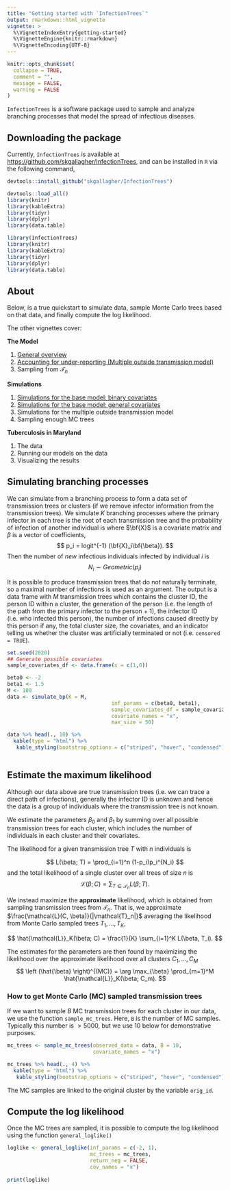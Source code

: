 ```yaml
---
title: "Getting started with `InfectionTrees`"
output: rmarkdown::html_vignette
vignette: >
  %\VignetteIndexEntry{getting-started}
  %\VignetteEngine{knitr::rmarkdown}
  %\VignetteEncoding{UTF-8}
---
```


```r
knitr::opts_chunk$set(
  collapse = TRUE,
  comment = "",
  message = FALSE,
  warning = FALSE
)
```

`InfectionTrees` is a software package used to sample and analyze branching processes that model the spread of infectious diseases.


## Downloading the package

Currently, `InfectionTrees` is available at [https://github.com/skgallagher/InfectionTrees](https://github.com/skgallagher/InfectionTrees), and can be installed in `R` via the following command,

```r
devtools::install_github("skgallagher/InfectionTrees")

```

```r
devtools::load_all()
library(knitr)
library(kableExtra)
library(tidyr)
library(dplyr)
library(data.table)
```


```r
library(InfectionTrees)
library(knitr)
library(kableExtra)
library(tidyr)
library(dplyr)
library(data.table)
```

## About

Below, is a true quickstart to simulate data, sample Monte Carlo trees based on that data, and finally compute the log likelihood.

The other vignettes cover:

**The Model**

1. [General overview](not-built-vignettes/model-overview.html)
2. [Accounting for under-reporting (Multiple outside transmission model)](not-built-vignettes/multiple-outside-transmissions-model.html)
3. Sampling from $\mathcal{T}_n$


**Simulations**

1. [Simulations for the base model: binary covariates](not-built-vignettes/base-binary-simulations.html)
2. [Simulations for the base model: general covariates](not-built-vignettes/base-general-simulations.html)
2. Simulations for the multiple outside transmission model
3. Sampling enough MC trees

**Tuberculosis in Maryland**

1. The data
2. Running our models on the data
3. Visualizing the results

## Simulating branching processes

We can simulate from a branching process to form a data set of transmission trees or clusters (if we remove infector information from the transmission trees).  We simulate $K$ branching processes where the primary infector in each tree is the root of each transmission tree and the probability of infection of another individual is where $\bf{X}$ is a covariate matrix and $\beta$ is a vector of coefficients,
$$
p_i = logit^{-1} (\bf{X}_i\bf{\beta}).
$$
Then the number of *new* infectious individuals infected by individual $i$ is
$$
N_i \sim Geometric(p_i)
$$

It is possible to produce transmission trees that do not naturally terminate, so a maximal number of infections is used as an argument.  The output is a data frame with $M$ transmission trees which contains the cluster ID, the person ID within a cluster, the generation of the person (i.e. the length of the path from the primary infector to the person + 1), the infector ID (i.e. who infected this person), the number of infections caused directly by this person if any, the total cluster size, the covariates, and an indicator telling us whether the cluster was artificially terminated or not (i.e. `censored = TRUE`).


```r
set.seed(2020)
## Generate possible covariates 
sample_covariates_df <- data.frame(x = c(1,0))

beta0 <- -2
beta1 <- 1.5
M <- 100
data <- simulate_bp(K = M,
                                  inf_params = c(beta0, beta1),
                                  sample_covariates_df = sample_covariates_df,
                                  covariate_names = "x",
                                  max_size = 50)

data %>% head(., 10) %>%
  kable(type = "html") %>%
   kable_styling(bootstrap_options = c("striped", "hover", "condensed"))
  
```

## Estimate the maximum likelihood

Although our data above are true transmission trees (i.e. we can trace a direct path of infections), generally the infector ID is unknown and hence the data is a group of individuals where the transmission tree is not known.

We estimate the parameters $\beta_0$ and $\beta_1$ by summing over all possible transmission trees for each cluster, which includes the number of individuals in each cluster and their covariates.

The likelihood for a given transmission tree $T$ with $n$ individuals is

$$
L(\beta; T) = \prod_{i=1}^n (1-p_i)p_i^{N_i}
$$
and the total likelihood of a single cluster over all trees of size $n$ is
$$
\mathcal{L}( \beta; C) = \sum_{T \in \mathcal{T}_n} L(\beta;T).
$$

We instead maximize the **approximate** likelihood, which is obtained from sampling transmission trees from $\mathcal{T}_n$.  That is, we approximate $\frac{\mathcal{L}(C, \beta)}{|\mathcal{T}_n|}$ averaging the likelihood from Monte Carlo sampled trees $T_1, \dots, T_K$,

$$
\hat{\mathcal{L}}_K(\beta; C) = \frac{1}{K} \sum_{i=1}^K L(\beta, T_i).
$$

The estimates for the parameters are then found by maximizing the likelihood over the approximate likelihood over all clusters $C_1, \dots, C_M$
$$
\left (\hat{\beta} \right)^{(MC)} = \arg \max_{\beta} \prod_{m=1}^M \hat{\mathcal{L}}_K(\beta; C_m).
$$


### How to get Monte Carlo (MC) sampled transmission trees

If we want to sample $B$ MC transmission trees for each cluster in our data, we use the function `sample_mc_trees`.  Here, `B` is the number of MC samples.  Typically this number is $>5000$, but we use 10 below for demonstrative purposes.


```r
mc_trees <- sample_mc_trees(observed_data = data, B = 10,
                            covariate_names = "x")

mc_trees %>% head(., 4) %>%
  kable(type = "html") %>%
   kable_styling(bootstrap_options = c("striped", "hover", "condensed"))
```
The MC samples are linked to the original cluster by the variable `orig_id`.

## Compute the log likelihood

Once the MC trees are sampled, it is possible to compute the log likelihood using the function `general_loglike()`

```r
loglike <- general_loglike(inf_params = c(-2, 1),
                           mc_trees = mc_trees,
                           return_neg = FALSE,
                           cov_names = "x")
                           
print(loglike)
```
